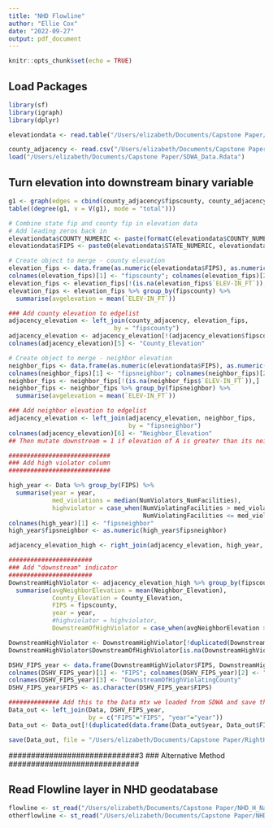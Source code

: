 ```yaml
---
title: "NHD Flowline"
author: "Ellie Cox"
date: "2022-09-27"
output: pdf_document
---
```


```r
knitr::opts_chunk$set(echo = TRUE)
```

## Load Packages

```r
library(sf)
library(igraph)
library(dplyr)
```

```r
elevationdata <- read.table("/Users/elizabeth/Documents/Capstone Paper/NationalFile_20210825.txt", sep = "|", fill = TRUE, quote = "", header = TRUE)
```

```r
county_adjacency <- read.csv("/Users/elizabeth/Documents/Capstone Paper/county_adjacency2010.csv")
load("/Users/elizabeth/Documents/Capstone Paper/SDWA_Data.Rdata")
```

## Turn elevation into downstream binary variable

```r
g1 <- graph(edges = cbind(county_adjacency$fipscounty, county_adjacency$fipsneighbor), directed = F)
table((degree(g1, v = V(g1), mode = "total")))
```

```r
# Combine state fip and county fip in elevation data
# Add leading zeros back in
elevationdata$COUNTY_NUMERIC <- paste(formatC(elevationdata$COUNTY_NUMERIC, width=3, flag="0"))
elevationdata$FIPS <- paste0(elevationdata$STATE_NUMERIC, elevationdata$COUNTY_NUMERIC)

# Create object to merge - county elevation
elevation_fips <- data.frame(as.numeric(elevationdata$FIPS), as.numeric(elevationdata$ELEV_IN_FT))
colnames(elevation_fips)[1] <- "fipscounty"; colnames(elevation_fips)[2] <- "ELEV-IN_FT"
elevation_fips <- elevation_fips[!(is.na(elevation_fips$`ELEV-IN_FT`)),]
elevation_fips <- elevation_fips %>% group_by(fipscounty) %>%
  summarise(avgelevation = mean(`ELEV-IN_FT`))

### Add county elevation to edgelist 
adjacency_elevation <- left_join(county_adjacency, elevation_fips,
                             by = "fipscounty")
adjacency_elevation <- adjacency_elevation[!(adjacency_elevation$fipscounty == "" | is.na(adjacency_elevation$fipscounty)),]
colnames(adjacency_elevation)[5] <- "County_Elevation"

# Create object to merge - neighbor elevation
neighbor_fips <- data.frame(as.numeric(elevationdata$FIPS), as.numeric(elevationdata$ELEV_IN_FT))
colnames(neighbor_fips)[1] <- "fipsneighbor"; colnames(neighbor_fips)[2] <- "ELEV-IN_FT"
neighbor_fips <- neighbor_fips[!(is.na(neighbor_fips$`ELEV-IN_FT`)),]
neighbor_fips <- neighbor_fips %>% group_by(fipsneighbor) %>%
  summarise(avgelevation = mean(`ELEV-IN_FT`))

### Add neighbor elevation to edgelist
adjacency_elevation <- left_join(adjacency_elevation, neighbor_fips,
                                 by = "fipsneighbor")
colnames(adjacency_elevation)[6] <- "Neighbor_Elevation"
## Then mutate downstream = 1 if elevation of A is greater than its neighbors

```

```r
############################
### Add high violator column
############################

high_year <- Data %>% group_by(FIPS) %>%
  summarise(year = year, 
            med_violations = median(NumViolators_NumFacilities), 
            highviolator = case_when(NumViolatingFacilities > med_violations ~ 'High',
                                     NumViolatingFacilities <= med_violations ~ 'Low'))
colnames(high_year)[1] <- "fipsneighbor"
high_year$fipsneighbor <- as.numeric(high_year$fipsneighbor)

adjacency_elevation_high <- right_join(adjacency_elevation, high_year, by = "fipsneighbor")

#######################
### Add "downstream" indicator
#######################
DownstreamHighViolator <- adjacency_elevation_high %>% group_by(fipscounty, year) %>%
  summarise(avgNeighborElevation = mean(Neighbor_Elevation), 
            County_Elevation = County_Elevation, 
            FIPS = fipscounty, 
            year = year,
            #highviolator = highviolator,
            DownstreamOfHighViolator = case_when(avgNeighborElevation > County_Elevation & highviolator == "High" ~ 'downstream'))

DownstreamHighViolator <- DownstreamHighViolator[!duplicated(DownstreamHighViolator),]
DownstreamHighViolator$DownstreamOfHighViolator[is.na(DownstreamHighViolator$DownstreamOfHighViolator)] <- "Not"
```

```r
DSHV_FIPS_year <- data.frame(DownstreamHighViolator$FIPS, DownstreamHighViolator$year, DownstreamHighViolator$DownstreamOfHighViolator)
colnames(DSHV_FIPS_year)[1] <- "FIPS"; colnames(DSHV_FIPS_year)[2] <- "year"; 
colnames(DSHV_FIPS_year)[3] <- "DownstreamOfHighViolatingCounty"
DSHV_FIPS_year$FIPS <- as.character(DSHV_FIPS_year$FIPS)

############## Add this to the Data mtx we loaded from SDWA and save that variable
Data_out <- left_join(Data, DSHV_FIPS_year,
                      by = c("FIPS"="FIPS", "year"="year"))
Data_out <- Data_out[!(duplicated(data.frame(Data_out$year, Data_out$FIPS))),]

save(Data_out, file = "/Users/elizabeth/Documents/Capstone Paper/RightHandSide.Rdata")
```

#############################3
### Alternative Method
#############################

## Read Flowline layer in NHD geodatabase

```r
flowline <- st_read("/Users/elizabeth/Documents/Capstone Paper/NHD_H_National_GDB/NHD_H_National_GDB.gdb", layer = "NHDFlowlineVAA")
otherflowline <- st_read("/Users/elizabeth/Documents/Capstone Paper/NHD_H_National_GDB/NHD_H_National_GDB.gdb", layer = "NHDWaterbody", METHOD = SKIP)
```